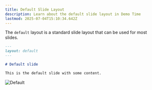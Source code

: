 ```yaml
---
title: Default Slide Layout
description: Learn about the default slide layout in Demo Time
lastmod: 2025-07-04T15:10:34.642Z
---
```



The `default` layout is a standard slide layout that can be used for most slides.

```md
---
layout: default
---

# Default slide

This is the default slide with some content.
```

<Image class="mx-auto" src={defaultImg} alt="Default" />